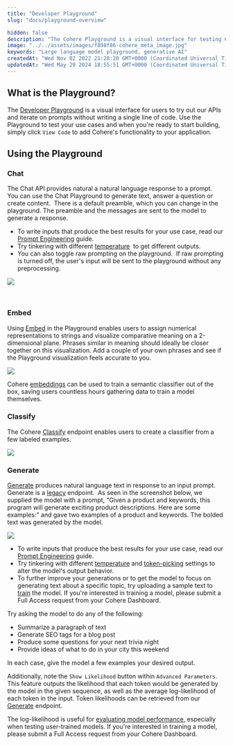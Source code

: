 ```yaml
---
title: "Developer Playground"
slug: "docs/playground-overview"

hidden: false
description: "The Cohere Playground is a visual interface for testing Cohere's language models without coding. Users can generate text, assign numerical representations to strings, and create classifiers using different model sizes for various tasks."
image: "../../assets/images/f898f86-cohere_meta_image.jpg"  
keywords: "Large language model playground, generative AI"
createdAt: "Wed Nov 02 2022 21:28:20 GMT+0000 (Coordinated Universal Time)"
updatedAt: "Wed May 29 2024 18:55:51 GMT+0000 (Coordinated Universal Time)"
---
```

## What is the Playground?

The [Developer Playground](https://dashboard.cohere.com/playground) is a visual interface for users to try out our APIs and iterate on prompts without writing a single line of code. Use the Playground to test your use cases and when you're ready to start building, simply click `View Code` to add Cohere's functionality to your application.

## Using the Playground

### Chat

The Chat API provides natural a natural language response to a prompt.  You can use the Chat Playground to generate text, answer a question or create content.  There is a default preamble, which you can change in the playground. The preamble and the messages are sent to the model to generate a response. 

- To write inputs that produce the best results for your use case, read our [Prompt Engineering](/docs/prompt-engineering) guide.
- Try tinkering with different [temperature](/docs/temperature)  to get different outputs.
- You can also toggle raw prompting on the playground.  If raw prompting is turned off, the user's input will be sent to the playground without any preprocessing.

<img src='../../assets/images/67f4530-Playground_-_Chat.png' />


  

### Embed

Using [Embed](/reference/embed) in the Playground enables users to assign numerical representations to strings and visualize comparative meaning on a 2-dimensional plane. Phrases similar in meaning should ideally be closer together on this visualization. Add a couple of your own phrases and see if the Playground visualization feels accurate to you.

<img src='../../assets/images/4e876d8-Playground_-_Embed.png' />


Cohere [embeddings](/docs/embeddings) can be used to train a semantic classifier out of the box, saving users countless hours gathering data to train a model themselves.

### Classify

The Cohere [Classify](/reference/classify) endpoint enables users to create a classifier from a few labeled examples.

<img src='../../assets/images/8af00ab-Playground_-_Classify.png' />


### Generate

[Generate](/reference/generate) produces natural language text in response to an input prompt. Generate is a [legacy](/docs/migrating-from-cogenerate-to-cochat) endpoint.  As seen in the screenshot below, we supplied the model with a prompt, "Given a product and keywords, this program will generate exciting product descriptions. Here are some examples:" and gave two examples of a product and keywords. The bolded text was generated by the model.

<img src='../../assets/images/ccbe6eb-Playground_-_Generate.png' />


- To write inputs that produce the best results for your use case, read our [Prompt Engineering](/docs/prompt-engineering) guide.
- Try tinkering with different [temperature](/docs/temperature) and [token-picking](/docs/controlling-generation-with-top-k-top-p) settings to alter the model's output behavior.
- To further improve your generations or to get the model to focus on generating text about a specific topic, try uploading a sample text to [train](/docs/generate-starting-the-training) the model. If you're interested in training a model, please submit a Full Access request from your Cohere Dashboard.

Try asking the model to do any of the following:

- Summarize a paragraph of text
- Generate SEO tags for a blog post
- Produce some questions for your next trivia night
- Provide ideas of what to do in your city this weekend

In each case, give the model a few examples your desired output.

Additionally, note the `Show Likelihood` button within `Advanced Parameters`. This feature outputs the likelihood that each token would be generated by the model in the given sequence, as well as the average log-likelihood of each token in the input. Token likelihoods can be retrieved from our [Generate](/reference/generate) endpoint.

The log-likelihood is useful for [evaluating model performance](/docs/generate-understanding-the-results), especially when testing user-trained models. If you're interested in training a model, please submit a Full Access request from your Cohere Dashboard.

